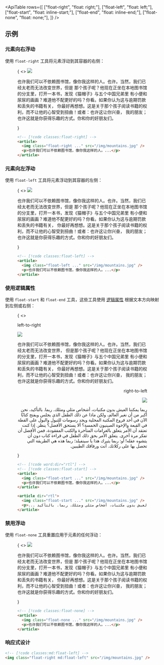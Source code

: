 

<ApiTable
  rows={[
    ["float-right", "float: right;"],
    ["float-left", "float: left;"],
    ["float-start", "float: inline-start;"],
    ["float-end", "float: inline-end;"],
    ["float-none", "float: none;"],
  ]}
/>

## 示例

### 元素向右浮动

使用 `float-right` 工具将元素浮动到其容器的右侧：

<Figure>

<Example resizable>
  {
    <>
      <img
        className="float-right ml-6 aspect-16/9 w-2/5 rounded-lg object-cover outline -outline-offset-1 outline-black/10"
        src="https://images.unsplash.com/photo-1554629947-334ff61d85dc?ixid=MnwxMjA3fDB8MHxwaG90by1wYWdlfHx8fGVufDB8fHx8&ixlib=rb-1.2.1&auto=format&fit=crop&w=1000&h=1000&q=90"
      />
      <p className="text-justify">
        也许我们可以不依赖图书馆，像你我这样的人。也许。当然，我们已经太老而无法改变世界，但是
        那个孩子呢？他现在正坐在本地图书馆的分支里，打开一本书，发现《猫帽子》与五个中国兄弟里
        有小便和尿尿的画画？难道他不配更好的吗？你看。如果你认为这与逾期罚款和丢失的书籍有关，
        你最好再想想。这是关于那个孩子阅读书籍的权利，而不让他的心智受到扭曲！或者：也许这让你兴奋，
        我的朋友；也许这就是你获得乐趣的方式。你和你的好朋友们。
      </p>
    </>
  }
</Example>

```html
<!-- [!code classes:float-right] -->
<article>
  <img class="float-right ..." src="/img/mountains.jpg" />
  <p>也许我们可以不依赖图书馆，像你我这样的人。...</p>
</article>
```

</Figure>

### 元素向左浮动

使用 `float-left` 工具将元素浮动到其容器的左侧：

<Figure>

<Example resizable>
  {
    <>
      <img
        className="float-left mr-6 aspect-16/9 w-2/5 rounded-lg object-cover outline -outline-offset-1 outline-black/10"
        src="https://images.unsplash.com/photo-1554629947-334ff61d85dc?ixid=MnwxMjA3fDB8MHxwaG90by1wYWdlfHx8fGVufDB8fHx8&ixlib=rb-1.2.1&auto=format&fit=crop&w=1000&h=1000&q=90"
      />
      <p className="text-justify">
        也许我们可以不依赖图书馆，像你我这样的人。也许。当然，我们已经太老而无法改变世界，但是
        那个孩子呢？他现在正坐在本地图书馆的分支里，打开一本书，发现《猫帽子》与五个中国兄弟里
        有小便和尿尿的画画？难道他不配更好的吗？你看。如果你认为这与逾期罚款和丢失的书籍有关，
        你最好再想想。这是关于那个孩子阅读书籍的权利，而不让他的心智受到扭曲！或者：也许这让你兴奋，
        我的朋友；也许这就是你获得乐趣的方式。你和你的好朋友们。
      </p>
    </>
  }
</Example>

```html
<!-- [!code classes:float-left] -->
<article>
  <img class="float-left ..." src="/img/mountains.jpg" />
  <p>也许我们可以不依赖图书馆，像你我这样的人。...</p>
</article>
```

</Figure>

### 使用逻辑属性

使用 `float-start` 和 `float-end` 工具，这些工具使用 [逻辑属性](https://developer.mozilla.org/en-US/docs/Web/CSS/CSS_Logical_Properties/Basic_concepts) 根据文本方向映射到左侧或右侧：

<Figure>

<Example resizable>
  {
    <>
      <div dir="ltr">
        <p className="mb-4 font-mono text-xs font-medium text-gray-500 dark:text-gray-400">left-to-right</p>
        <div>
          <img
            className="float-start me-6 aspect-16/9 w-2/5 rounded-lg object-cover outline -outline-offset-1 outline-black/10"
            src="https://images.unsplash.com/photo-1554629947-334ff61d85dc?ixid=MnwxMjA3fDB8MHxwaG90by1wYWdlfHx8fGVufDB8fHx8&ixlib=rb-1.2.1&auto=format&fit=crop&w=1000&h=1000&q=90"
          />
          <p className="text-justify">
            也许我们可以不依赖图书馆，像你我这样的人。也许。当然，我们已经太老而无法改变世界，
            但是那个孩子呢？他现在正坐在本地图书馆的分支里，打开一本书，发现《猫帽子》与五个中国兄弟里
            有小便和尿尿的画画？难道他不配更好的吗？你看。如果你认为这与逾期罚款和丢失的书籍有关，
            你最好再想想。这是关于那个孩子阅读书籍的权利，而不让他的心智受到扭曲！或者：也许这让你兴奋，
            我的朋友；也许这就是你获得乐趣的方式。你和你的好朋友们。
          </p>
        </div>
      </div>
      <div dir="rtl" className="mt-6">
        <p className="mb-4 font-mono text-xs font-medium text-gray-500 dark:text-gray-400">right-to-left</p>
        <div>
          <img
            className="float-start me-6 aspect-16/9 w-2/5 rounded-lg object-cover outline -outline-offset-1 outline-black/10"
            src="https://images.unsplash.com/photo-1554629947-334ff61d85dc?ixid=MnwxMjA3fDB8MHxwaG90by1wYWdlfHx8fGVufDB8fHx8&ixlib=rb-1.2.1&auto=format&fit=crop&w=1000&h=1000&q=90"
          />
          <p className="text-justify">
            ربما يمكننا العيش بدون مكتبات، أشخاص مثلي ومثلك. ربما. بالتأكيد، نحن أكبر من أن نغير العالم، ولكن ماذا عن
            ذلك الطفل الذي يجلس ويفتح كتابًا الآن في أحد فروع المكتبة المحلية ويجد رسومات للتبول والبول على القطة في
            القبعة والإخوة الصينيون الخمسة؟ ألا يستحق الأفضل؟ ينظر. إذا كنت تعتقد أن الأمر يتعلق بالغرامات المتأخرة
            والكتب المفقودة، فمن الأفضل أن تفكر مرة أخرى. يتعلق الأمر بحق ذلك الطفل في قراءة كتاب دون أن يتشوه عقله! أو:
            ربما يثيرك هذا يا سينفيلد؛ ربما هذه هي الطريقة التي تحصل بها على ركلاتك. أنت ورفاقك الطيبين.
          </p>
        </div>
      </div>
    </>
  }
</Example>

```html
<!-- [!code word:dir="rtl"] -->
<!-- [!code classes:float-start] -->
<article>
  <img class="float-start ..." src="/img/mountains.jpg" />
  <p>也许我们可以不依赖图书馆，像你我这样的人。...</p>
</article>

<article dir="rtl">
  <img class="float-start ..." src="/img/mountains.jpg" />
  <p>... ربما يمكننا العيش بدون مكتبات، أشخاص مثلي ومثلك. ربما. بالتأكيد</p>
</article>
```

</Figure>

### 禁用浮动

使用 `float-none` 工具重置应用于元素的任何浮动：

<Figure>

<Example resizable>
  {
    <>
      <img
        className="mb-4 aspect-16/9 w-2/5 rounded-lg object-cover outline -outline-offset-1 outline-black/10"
        src="https://images.unsplash.com/photo-1554629947-334ff61d85dc?ixid=MnwxMjA3fDB8MHxwaG90by1wYWdlfHx8fGVufDB8fHx8&ixlib=rb-1.2.1&auto=format&fit=crop&w=1000&h=1000&q=90"
      />
      <p className="text-justify">
        也许我们可以不依赖图书馆，像你我这样的人。也许。当然，我们已经太老而无法改变世界，但是
        那个孩子呢？他现在正坐在本地图书馆的分支里，打开一本书，发现《猫帽子》与五个中国兄弟里
        有小便和尿尿的画画？难道他不配更好的吗？你看。如果你认为这与逾期罚款和丢失的书籍有关，
        你最好再想想。这是关于那个孩子阅读书籍的权利，而不让他的心智受到扭曲！或者：也许这让你兴奋，
        我的朋友；也许这就是你获得乐趣的方式。你和你的好朋友们。
      </p>
    </>
  }
</Example>

```html
<!-- [!code classes:float-none] -->
<article>
  <img class="float-none ..." src="/img/mountains.jpg" />
  <p>也许我们可以不依赖图书馆，像你我这样的人。...</p>
</article>
```

</Figure>

### 响应式设计

<ResponsiveDesign property="float">

```html
<!-- [!code classes:md:float-left] -->
<img class="float-right md:float-left" src="/img/mountains.jpg" />
```

</ResponsiveDesign>
